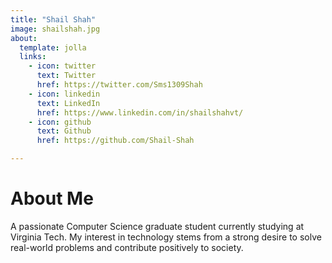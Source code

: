 ```yaml
---
title: "Shail Shah"
image: shailshah.jpg
about:
  template: jolla
  links:
    - icon: twitter
      text: Twitter
      href: https://twitter.com/Sms1309Shah
    - icon: linkedin
      text: LinkedIn
      href: https://www.linkedin.com/in/shailshahvt/
    - icon: github
      text: Github
      href: https://github.com/Shail-Shah

---
```

# About Me
A passionate Computer Science graduate student currently studying at Virginia Tech. My interest in technology stems from a strong desire to solve real-world problems and contribute positively to society.



